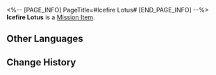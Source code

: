 <%-- [PAGE_INFO]
PageTitle=#Icefire Lotus#
[END_PAGE_INFO] --%>
{{Item Infobox
|id          = 140291
|image       = Item Icefire Lotus.png
|type        = Mission Item
|invCategory = Missions
|rarity      = 3
|effect      = 
|description = The miracle medicine Mr. Xiyan made up in the story. He claims these medicines have parallels in real life, but you're not silly enough to believe in that.
}}
{{Description|''"What (Trailblazer) beholds is a lotus blooming with ice crystals while in flames... This is a medicine that has been extinct since the Theophany Era! The Icefire Lotus!"''}}
'''Icefire Lotus''' is a [[Mission Item]].

==Other Languages==
{{Other Languages
|en   = Icefire Lotus
|zhs  = 冰火玄莲
|zht  = 冰火玄蓮
|ja   = 氷火の玄蓮
|ko   = 빙화현련
|es   = Loto de hielo y fuego
|fr   = Lotus de feu givré
|ru   = Лотос льда и пламени
|th   = ดอกบัวแห่งเพลิงน้ำแข็ง
|vi   = Huyền Liên Băng Hỏa
|de   = Lotus des Eises und Feuers
|id   = Teratai Es Membara
|pt   = Lótus de Gelo e Fogo
}}

==Change History==
{{Change History|1.2}}